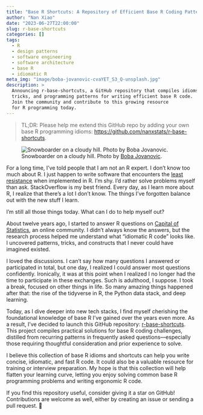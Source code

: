 ```yaml
---
title: "Base R Shortcuts: A Repository of Efficient Base R Coding Patterns"
author: "Nan Xiao"
date: "2023-06-27T22:00:00"
slug: r-base-shortcuts
categories: []
tags:
  - R
  - design patterns
  - software engineering
  - software architecture
  - base R
  - idiomatic R
meta_img: "image/boba-jovanovic-cvaYET_S3_Q-unsplash.jpg"
description: >
  Announcing r-base-shortcuts, a GitHub repository that compiles idioms,
  tricks, and programming patterns for writing efficient base R code.
  Join the community and contribute to this growing resource
  for R programming today.
---
```


> TL;DR: Please help me extend this GitHub repo by adding your own
> base R programming idioms:
> <https://github.com/nanxstats/r-base-shortcuts>.

![Snowboarder on a cloudy hill. Photo by [Boba Jovanovic](https://unsplash.com/photos/cvaYET_S3_Q).](/image/boba-jovanovic-cvaYET_S3_Q-unsplash.jpg)

For a long time, I've told people that I am not an R expert. I don't know
too much about R. I just happen to write software that encounters the
[least resistance](https://en.wikipedia.org/wiki/Path_of_least_resistance)
when implemented in R. I'm shy. I'd rather solve problems myself than ask.
StackOverflow is my best friend.
Every day, as I learn more about R, I realize that there's a lot I don't know.
The things I've forgotten balance out with the new stuff I learn.

I'm still all those things today. What can I do to help myself out?

About twelve years ago, I started to answer R questions on
[Capital of Statistics](https://d.cosx.org/), an online community.
I didn't always know the answers, but the research process helped me
understand what "idiomatic R code" looks like.
I uncovered patterns, tricks, and constructs that I never
could have imagined existed.

I loved the discussions. I can't say how many questions I answered or
participated in total, but one day, I realized I could answer most questions
confidently. Ironically, it was at this point when I realized I no longer
had the time to participate in these exchanges. Such is adulthood, I suppose.
I took a break, focused on other things in life.
So many amazing things happened after that: the rise of the tidyverse in R,
the Python data stack, and deep learning.

Today, as I dive deeper into new tech stacks, I find myself cherishing the
foundational knowledge of base R I've gained over the years even more.
As a result, I've decided to launch this GitHub repository:
[r-base-shortcuts](https://github.com/nanxstats/r-base-shortcuts).
This project compiles practical solutions for base R coding challenges,
distilled from recurring patterns in frequently asked questions---especially
those requiring thoughtful consideration and prior experience to solve.

I believe this collection of base R idioms and shortcuts can help you write
concise, idiomatic, and fast R code. It could also be a valuable resource
for training or interview preparation. My hope is that this collection will
help flatten your learning curve, letting you enjoy solving common
base R programming problems and writing ergonomic R code.

If you find this repository useful, consider giving it a star on GitHub!
Contributions are welcome as well, either by creating an issue or sending
a pull request. 🤗

